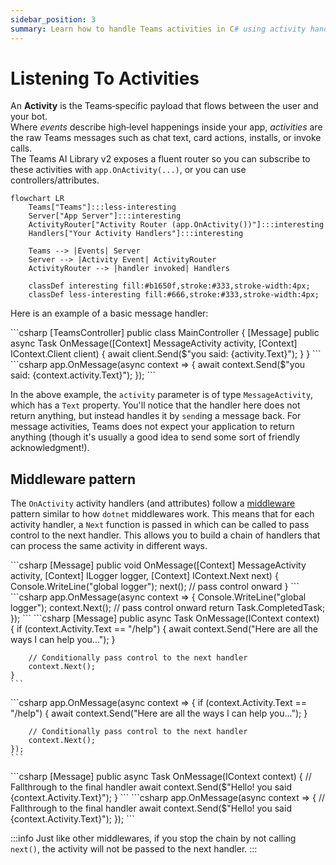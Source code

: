 ```yaml
---
sidebar_position: 3
summary: Learn how to handle Teams activities in C# using activity handlers, which process Teams-specific payloads like chat messages, card actions, and app installations through a middleware pattern that supports both controller and minimal API styles.
---
```



# Listening To Activities

An **Activity** is the Teams‑specific payload that flows between the user and your bot.  
Where _events_ describe high‑level happenings inside your app, _activities_ are the raw Teams messages such as chat text, card actions, installs, or invoke calls.  
The Teams AI Library v2 exposes a fluent router so you can subscribe to these activities with `app.OnActivity(...)`, or you can use controllers/attributes.

```mermaid
flowchart LR
    Teams["Teams"]:::less-interesting
    Server["App Server"]:::interesting
    ActivityRouter["Activity Router (app.OnActivity())"]:::interesting
    Handlers["Your Activity Handlers"]:::interesting

    Teams --> |Events| Server
    Server --> |Activity Event| ActivityRouter
    ActivityRouter --> |handler invoked| Handlers

    classDef interesting fill:#b1650f,stroke:#333,stroke-width:4px;
    classDef less-interesting fill:#666,stroke:#333,stroke-width:4px;
```

Here is an example of a basic message handler:

<Tabs>
  <TabItem label="Controller" value="controller" default>
    ```csharp 
    [TeamsController]
    public class MainController
    {
        [Message]
        public async Task OnMessage([Context] MessageActivity activity, [Context] IContext.Client client)
        {
            await client.Send($"you said: {activity.Text}");
        }
    }
    ```
  </TabItem>
  <TabItem label="Minimal" value="minimal">
    ```csharp 
    app.OnMessage(async context =>
    {
        await context.Send($"you said: {context.activity.Text}");
    });
    ```
  </TabItem>
</Tabs>

In the above example, the `activity` parameter is of type `MessageActivity`, which has a `Text` property. You'll notice that the handler here does not return anything, but instead handles it by `send`ing a message back. For message activities, Teams does not expect your application to return anything (though it's usually a good idea to send some sort of friendly acknowledgment!).

## Middleware pattern

The `OnActivity` activity handlers (and attributes) follow a [middleware](https://www.patterns.dev/vanilla/mediator-pattern/) pattern similar to how `dotnet` middlewares work. This means that for each activity handler, a `Next` function is passed in which can be called to pass control to the next handler. This allows you to build a chain of handlers that can process the same activity in different ways.

<Tabs>
  <TabItem label="Controller" value="controller" default>
    ```csharp 
    [Message]
    public void OnMessage([Context] MessageActivity activity, [Context] ILogger logger, [Context] IContext.Next next)
    {
        Console.WriteLine("global logger");
        next(); // pass control onward
    }
    ```
  </TabItem>
  <TabItem label="Minimal" value="minimal">
    ```csharp 
    app.OnMessage(async context =>
    {
        Console.WriteLine("global logger");
        context.Next(); // pass control onward
        return Task.CompletedTask;
    });
    ```
  </TabItem>
</Tabs>

<Tabs>
  <TabItem label="Controller" value="controller" default>
    ```csharp 
    [Message]
    public async Task OnMessage(IContext<MessageActivity> context)
    {
        if (context.Activity.Text == "/help")
        {
            await context.Send("Here are all the ways I can help you...");
        }

        // Conditionally pass control to the next handler
        context.Next();
    }
    ```
  </TabItem>
  <TabItem label="Minimal" value="minimal">
    ```csharp 
    app.OnMessage(async context =>
    {
        if (context.Activity.Text == "/help")
        {
            await context.Send("Here are all the ways I can help you...");
        }

        // Conditionally pass control to the next handler
        context.Next();
    });
    ```
  </TabItem>
</Tabs>

<Tabs>
  <TabItem label="Controller" value="controller" default>
    ```csharp 
    [Message]
    public async Task OnMessage(IContext<MessageActivity> context)
    {
        // Fallthrough to the final handler
        await context.Send($"Hello! you said {context.Activity.Text}");
    }
    ```
  </TabItem>
  <TabItem label="Minimal" value="minimal">
    ```csharp 
    app.OnMessage(async context =>
    {
        // Fallthrough to the final handler
        await context.Send($"Hello! you said {context.Activity.Text}");
    });
    ```
  </TabItem>
</Tabs>

:::info
Just like other middlewares, if you stop the chain by not calling `next()`, the activity will not be passed to the next handler.
:::
